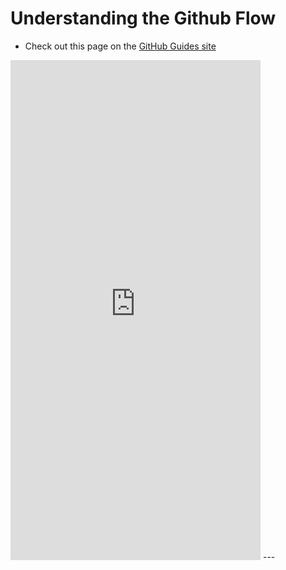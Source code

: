 # Understanding the Github Flow

- Check out this page on the [GitHub Guides site](https://guides.github.com/introduction/flow/)
<iframe name="Framename" src="https://guides.github.com/introduction/flow/" width="400" height="800" frameborder="0" scrolling="auto" class="frame-area">
</iframe>
---